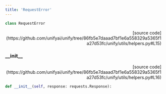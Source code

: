 ```yaml
---
title: 'RequestError'
---
```


```python
class RequestError
```

<p align="right">[source code](https://github.com/unifyai/unify/tree/86fb5e7daaad7bf1e6a558329a5365f1a27d53fc/unify/utils/helpers.py#L15)</p>



### \_\_init\_\_

<p align="right">[source code](https://github.com/unifyai/unify/tree/86fb5e7daaad7bf1e6a558329a5365f1a27d53fc/unify/utils/helpers.py#L16)</p>

```python
def __init__(self, response: requests.Response):
```

